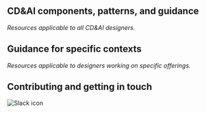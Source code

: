

## CD&AI components, patterns, and guidance
_Resources applicable to all CD&AI designers._

<Row className="resource-card-group">
<Column colMd={4} colLg={4} noGutterSm>
    <ResourceCard
      color="dark"
      subTitle="CD&AI Design"
      title="Components"
      aspectRatio="2:1"
      actionIcon="arrowRight"
      href="/components/component-status"
      >
  </ResourceCard>
</Column>
<Column colMd={4} colLg={4} noGutterSm>
    <ResourceCard
      color="dark"
      subTitle="CD&AI Design"
      title="Patterns"
      aspectRatio="2:1"
      actionIcon="arrowRight"
      href="/patterns/pattern-status"
      >
  </ResourceCard>
</Column>
<Column colMd={4} colLg={4} noGutterSm>
    <ResourceCard
      color="dark"
      subTitle="CD&AI Design"
      title="Voice and tone guide"
      aspectRatio="2:1"
      actionIcon="arrowRight"
      href="/voice-and-tone"
      >
  </ResourceCard>
</Column>
<Column colMd={4} colLg={4} noGutterSm>
    <ResourceCard
      color="dark"
      subTitle="CD&AI Design"
      title="Sketch kit"
      aspectRatio="2:1"
      actionIcon="download"
      href="https://github.ibm.com/CDAI-design/pal/raw/master/src/resources/sketch-kit/CDAI_design_kit_v01.sketch"
      >
  </ResourceCard>
</Column>
</Row>


## Guidance for specific contexts
_Resources applicable to designers working on specific offerings._

<Row className="resource-card-group">
<Column colMd={4} colLg={4} noGutterSm>
    <ResourceCard
      subTitle="For CD&AI designers working on:"
      title="Cloud Pak for Integration"
      aspectRatio="2:1"
      actionIcon="arrowRight"
      href="/cp4-integration"
      color="dark"
      >
  </ResourceCard>
</Column>
<Column colMd={4} colLg={4} noGutterSm>
    <ResourceCard
      subTitle="For CD&AI designers delivering services to IBM Cloud:"
      title="Cloud Platform guide"
      aspectRatio="2:1"
      actionIcon="launch"
      href="https://pages.github.ibm.com/ibmcloud/pal/"
      color="dark"
      >
  </ResourceCard>
</Column>
<Column colMd={4} colLg={4} noGutterSm>
    <ResourceCard
      color="dark"
      subTitle="For CD&AI designers working on Watson services:"
      title="Watson Experience guide"
      aspectRatio="2:1"
      actionIcon="launch"
      href="https://www.ibm.com/brand/systems/watson/"
      >
  </ResourceCard>
</Column>
</Row>


## Contributing and getting in touch

<Row className="resource-card-group">
<Column colMd={4} colLg={4} noGutterSm>
    <ResourceCard
      color="dark"
      subTitle="Want to know who's involved?"
      title="Contacts"
      aspectRatio="2:1"
      actionIcon="arrowRight"
      href="/get-started/contacts"
      >
  </ResourceCard>
</Column>
<Column colMd={4} colLg={4} noGutterSm>
    <ResourceCard
      color="dark"
      subTitle="Learn more about"
      title="Contributing"
      aspectRatio="2:1"
      actionIcon="arrowRight"
      href="/get-started/contributing"
      >
  </ResourceCard>
</Column>
<Column colMd={4} colLg={4} noGutterSm>
    <ResourceCard
      color="dark"
      subTitle="Open an issue on our"
      title="GitHub repo"
      aspectRatio="2:1"
      actionIcon="arrowRight"
      href="https://github.ibm.com/CDAI-design/pal/issues"
      >
      <MdxIcon name="LogoGithub32" color="inverse" />
  </ResourceCard>
</Column>
<Column colMd={4} colLg={4} noGutterSm>
    <ResourceCard
      color="dark"
      subTitle="Get in touch via our"
      title="Slack channel"
      aspectRatio="2:1"
      actionIcon="arrowRight"
      href="https://ibm-casdesign.slack.com/archives/CQGR0HC05"
      >

![Slack icon](../images/Slack-icon.png)

  </ResourceCard>
</Column>
</Row>